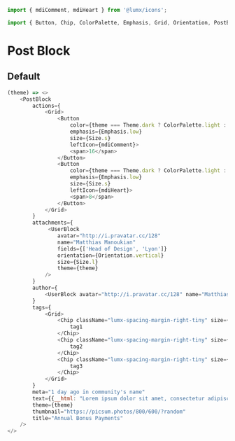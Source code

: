 ```javascript import
import { mdiComment, mdiHeart } from '@lumx/icons';

import { Button, Chip, ColorPalette, Emphasis, Grid, Orientation, PostBlock, Size, Theme, UserBlock } from '@lumx/react';
```

# Post Block

## Default

```javascript jsx withThemeSwitcher
(theme) => <>
    <PostBlock
        actions={
            <Grid>
                <Button
                    color={theme === Theme.dark ? ColorPalette.light : undefined}
                    emphasis={Emphasis.low}
                    size={Size.s}
                    leftIcon={mdiComment}>
                    <span>16</span>
                </Button>
                <Button
                    color={theme === Theme.dark ? ColorPalette.light : undefined}
                    emphasis={Emphasis.low}
                    size={Size.s}
                    leftIcon={mdiHeart}>
                    <span>8</span>
                </Button>
            </Grid>
        }
        attachments={
             <UserBlock
                avatar="http://i.pravatar.cc/128"
                name="Matthias Manoukian"
                fields={['Head of Design', 'Lyon']}
                orientation={Orientation.vertical}
                size={Size.l}
                theme={theme}
            />
        }
        author={
            <UserBlock avatar="http://i.pravatar.cc/128" name="Matthias Manoukian" size={Size.s} theme={theme} />
        }
        tags={
            <Grid>
                <Chip className="lumx-spacing-margin-right-tiny" size={Size.s} theme={theme} >
                    tag1
                </Chip>
                <Chip className="lumx-spacing-margin-right-tiny" size={Size.s} theme={theme} >
                    tag2
                </Chip>
                <Chip className="lumx-spacing-margin-right-tiny" size={Size.s} theme={theme} >
                    tag3
                </Chip>
            </Grid>
        }
        meta="1 day ago in community's name"
        text={{__html: "Lorem ipsum dolor sit amet, consectetur adipiscing elit. Donec rhoncus libero aliquet pharetra luctus. Fusce nisl turpis, posuere ac tellus at, euismod vulputate libero..."}}
        theme={theme}
        thumbnail="https://picsum.photos/800/600/?random"
        title="Annual Bonus Payments"
    />
</>
```
